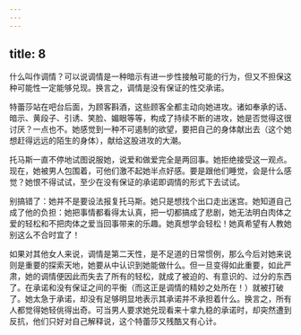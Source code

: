 ```yaml
---
---
---
```

title: 8
---




什么叫作调情？可以说调情是一种暗示有进一步性接触可能的行为，但又不担保这种可能性一定能够兑现。换言之，调情是没有保证的性交承诺。

特蕾莎站在吧台后面，为顾客斟酒，这些顾客全都主动向她进攻。诸如奉承的话、暗示、黄段子、引诱、笑脸、媚眼等等，构成了持续不断的进攻，她是否觉得这很讨厌？一点也不。她感觉到一种不可遏制的欲望，要把自己的身体献出去（这个她想赶得远远的陌生的身体），献给这股进攻的大潮。

托马斯一直不停地试图说服她，说爱和做爱完全是两回事。她拒绝接受这一观点。现在，她被男人包围着，可他们激不起她半点好感。要是跟他们睡觉，会是什么感觉？她恨不得试试，至少在没有保证的承诺即调情的形式下去试试。

别搞错了：她并不是要设法报复托马斯。她只是想找个出口走出迷宫。她知道自己成了他的负担：她把事情都看得太认真，把一切都搞成了悲剧，她无法明白肉体之爱的轻松和不把肉体之爱当回事带来的乐趣。她真想学会轻松！她真希望有人教她别这么不合时宜了！

如果对其他女人来说，调情是第二天性，是不足道的日常惯例，那么今后对她来说则是重要的探索天地，她要从中认识到她能做什么。但一旦变得如此重要，如此严肃，她的调情便因此而失去了所有的轻松，就成了被迫的、有意识的、过分的东西了。在承诺和没有保证之间的平衡（而这正是调情的精妙之处所在！）就被打破了。她太急于承诺，却没有足够明显地表示其承诺并不承担着什么。换言之，所有人都觉得她轻佻得出奇。可当男人要求她兑现看来十拿九稳的承诺时，却突然遭到反抗，他们只好对自己解释说，这个特蕾莎又残酷又有心计。
